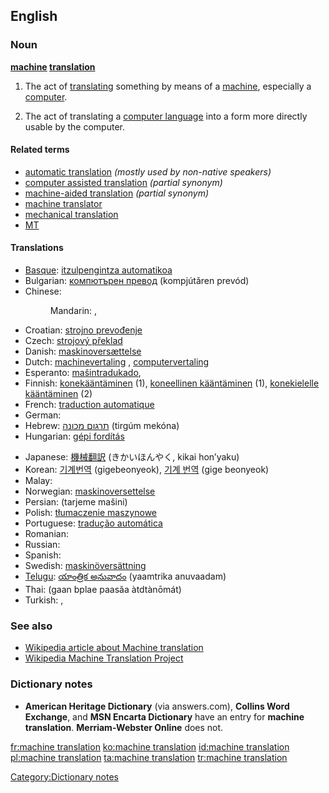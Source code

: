 ==English==

===Noun===
'''[[machine]] [[translation]]'''

# {{translation studies}} The act of [[translate|translating]] something by means of a [[machine]], especially a [[computer]].
# {{translation studies}} The act of translating a [[computer language]] into a form more directly usable by the computer.

====Related terms====
* [[automatic translation]] ''(mostly used by non-native speakers)''
* [[computer assisted translation]] ''(partial synonym)''
* [[machine-aided translation]] ''(partial synonym)''
* [[machine translator]]
* [[mechanical translation]] {{obsolete}}
* [[MT]] {{abbreviation}}

====Translations====
{{trans-top|Machine translation}}
* [[Basque]]: [[itzulpengintza automatikoa]]
* Bulgarian: [[компютърен превод]] (kompjútǎren prevód) {{m}}
* Chinese:
*: Mandarin: {{t|zh|機器翻譯|sc=Hani}}, {{t|zh|机器翻译|tr=jīqi fānyì|sc=Hani}}
* Croatian: [[strojno prevođenje]] {{n}}
* Czech: [[strojový překlad]] {{m}}
* Danish: [[maskinoversættelse]] {{c}}
* Dutch: [[machinevertaling]] {{f}}, [[computervertaling]] {{f}}
* Esperanto: [[maŝintradukado]],  {{t|eo|maŝintraduko|xs=Esperanto}}
* Finnish: [[konekääntäminen]] (1), [[koneellinen kääntäminen]] (1), [[konekielelle kääntäminen]] (2)
* French: [[traduction automatique]] {{f}}
* German: {{t+|de|maschinelle Übersetzung|f}}
* Hebrew: [[תרגום מכונה]] (tirgúm mekóna) {{m}}
* Hungarian: [[gépi fordítás]]
{{trans-mid}}
* Japanese: [[機械翻訳]] (きかいほんやく, kikai hon’yaku)
* Korean: [[기계번역]] (gigebeonyeok), [[기계 번역]] (gige beonyeok)
* Malay: {{t-|ms|terjemahan mesin|xs=Malay}}
* Norwegian: [[maskinoversettelse]] {{m}}
* Persian: {{fa-Arab|[[ترجمه ماشینی]]}} (tarjeme mašini)
* Polish: [[tłumaczenie maszynowe]] {{n}}
* Portuguese: [[tradução automática]] {{f}}
* Romanian: {{t-|ro|traducere automată|f}}
* Russian: {{t-|ru|машинный перевод|m|tr=mašínnyj perevód}}
* Spanish: {{t+|es|traducción automática|f}}
* Swedish: [[maskinöversättning]] {{c}}
* [[Telugu]]: [[యాంత్రిక అనువాదం]] (yaamtrika anuvaadam)
* Thai: {{Thai|[[การแปลภาษาอัตโนมัติ]]}} (gaan bplae paasăa àtdtànōmát)
* Turkish: {{t|tr|otomatik çeviri}},  {{t|tr|otomatik tercüme}}
{{trans-bottom}}

===See also===
* [[w:Machine translation|Wikipedia article about Machine translation]]
* [[m:Wikipedia Machine Translation Project|Wikipedia Machine Translation Project]]

===Dictionary notes===
* '''American Heritage Dictionary''' (via answers.com), '''Collins Word Exchange''', and '''MSN Encarta Dictionary''' have an entry for '''machine translation'''. '''Merriam-Webster Online''' does not.

[[Category:Dictionary notes]]

[[fr:machine translation]]
[[ko:machine translation]]
[[id:machine translation]]
[[pl:machine translation]]
[[ta:machine translation]]
[[tr:machine translation]]